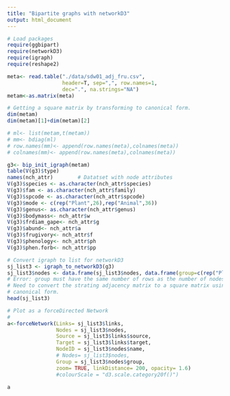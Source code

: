```yaml
---
title: "Bipartite graphs with networkD3"
output: html_document
---
```

```r
# Load packages
require(ggbipart)
require(networkD3)
require(igraph)
require(reshape2)

meta<- read.table("./data/sdw01_adj_fru.csv", 
                  header=T, sep=",", row.names=1,
                  dec=".", na.strings="NA")
metam<-as.matrix(meta)

# Getting a square matrix by transforming to canonical form.
dim(metam)
dim(metam)[1]+dim(metam)[2]

# ml<- list(metam,t(metam))
# mm<- bdiag(ml)
# row.names(mm)<- append(row.names(meta),colnames(meta))
# colnames(mm)<- append(row.names(meta),colnames(meta))

g3<- bip_init_igraph(metam)
table(V(g3)$type)
names(nch_attr)        # Datatset with node attributes 
V(g3)$species <- as.character(nch_attr$species)
V(g3)$fam <- as.character(nch_attr$family)
V(g3)$spcode <- as.character(nch_attr$spcode)
V(g3)$mode <- c(rep("Plant",26),rep("Animal",36))
V(g3)$genus<- as.character(nch_attr$genus)
V(g3)$bodymass<- nch_attr$w
V(g3)$frdiam_gape<- nch_attr$g 
V(g3)$abund<- nch_attr$a
V(g3)$frugivory<- nch_attr$f
V(g3)$phenology<- nch_attr$ph
V(g3)$phen.forb<- nch_attr$pp

# Convert igraph to list for networkD3
sj_list3 <- igraph_to_networkD3(g3)
sj_list3$nodes <- data.frame(sj_list3$nodes, data.frame(group=c(rep("Plant",26),rep("Animal",36))))
# Error: group must have the same number of rows as the number of nodes in g.
# Need to convert the strating adjacency matrix to a square matrix using the 
# canonical form.
head(sj_list3)

# Plot as a forceDirected Network
# 
a<-forceNetwork(Links= sj_list3$links, 
                Nodes = sj_list3$nodes,
                Source = sj_list3$links$source,
                Target = sj_list3$links$target, 
                NodeID = sj_list3$nodes$name,
                # Nodes= sj_list3$nodes,
                Group = sj_list3$nodes$group,
                zoom= TRUE, linkDistance= 200, opacity= 1.6) 
                #colourScale = "d3.scale.category20f()")
 
a

```

